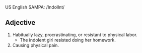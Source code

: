 US English SAMPA: /IndolInt/

==Adjective==
#Habitually lazy, procrastinating, or resistant to physical labor.
#*The indolent girl resisted doing her homework.
#Causing physical pain.